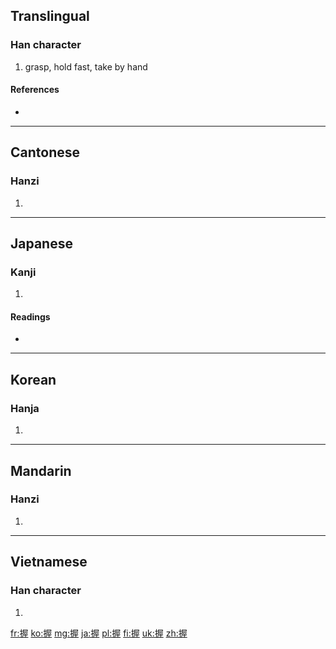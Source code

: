 ==Translingual==

===Han character===
{{Han char|rn=64|rad=手|as=09|sn=12|four=5701<sub>4</sub>|canj=手尸一土 (QSMG)|ids=⿰[[扌]][[屋]]}}

# grasp, hold fast, take by hand

====References====
* {{Han ref|kx=0443.070|dkj=12366|dj=0794.080|hdz=31925.070|uh=63E1|ud=25569|bh=B4A4|bd=46244}}

----

==Cantonese==

===Hanzi===
{{yue-hanzi|jyut=aak1, ak1|y=ak1}}

# {{defn|lang=yue|sort=手09}}

----

==Japanese==

===Kanji===
{{ja-kanji|grade=c|rs=手09}}

# {{defn|lang=ja|sort=手09}}

====Readings====
* {{ja-readings|on=[[あく]] (aku)|kun=[[にぎる]] (nigiru), [[にぎり]] (nigiri)}}

----

==Korean==

===Hanja===
{{ko-hanja|hangeul=악|eumhun=|rv=ak|mr=ak|y=ak}}

# {{defn|lang=ko|sort=手09}}

----

==Mandarin==

===Hanzi===
{{cmn-hanzi|pin=[[wò]] ([[wo4]])|wg=wo<sup>4</sup>}}

# {{defn|lang=cmn|sort=手09}}

----

==Vietnamese==

===Han character===
{{vi-hantu|[[ác]], [[át]], [[ốc]]|rs=手09}}

# {{defn|lang=vi|sort=手09}}

[[fr:握]]
[[ko:握]]
[[mg:握]]
[[ja:握]]
[[pl:握]]
[[fi:握]]
[[uk:握]]
[[zh:握]]